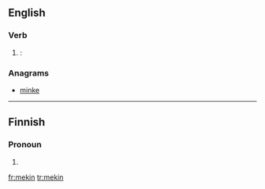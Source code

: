 ==English==

===Verb===
{{head|en}}

# {{context|nonstandard|lang=en}} {{eye dialect of|making|lang=en|nodot=1}}: {{present participle of|make|nocap=1|lang=en}}

===Anagrams===
* [[minke#English|minke]]

----
==Finnish==

===Pronoun===
{{head|fi}}

# {{fi-form of|type=pronoun|suffix=-kin|me|-}}

[[fr:mekin]]
[[tr:mekin]]